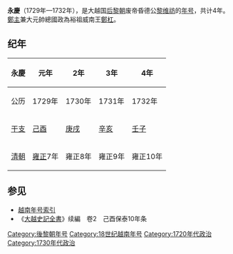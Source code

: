 {{Eranamebox|年号=永慶
|起讫时间= 1729年—1732年
|政权= [[后黎朝|后黎朝]]
|帝王= 废帝昏德公[[黎维祊|黎维祊]]
|历时= 4年
|timeline=
|说明=
}}
'''永慶'''（1729年—1732年），是大越国[[后黎朝|后黎朝]]废帝昏德公[[黎维祊|黎维祊]]的[[年号|年号]]，共计4年。[[鄭主|鄭主]]兼大元帥總國政為裕祖威南王[[鄭杠|鄭杠]]。

==纪年==

{| class="wikitable"  style="text-align:center"
!永慶||元年||2年||3年||4年
|-
!公历
|1729年||1730年||1731年||1732年
|- 
![[干支|干支]]
|[[己酉|己酉]]||[[庚戌|庚戌]]||[[辛亥|辛亥]]||[[壬子|壬子]]
|-
![[清朝|清朝]]
|[[雍正|雍正]]7年||雍正8年||雍正9年||雍正10年
|}

==参见==
*[[越南年号索引|越南年号索引]]
*《[[大越史記全書|大越史記全書]]》续編　卷2　己酉保泰10年条  

{{年号|[[保泰|保泰]]|[[越南年号索引|越南后黎朝年号]]|[[龙德_(黎纯宗)|龙德]]}}
{{越南年號}}
[[Category:後黎朝年号|Category:後黎朝年号]]
[[Category:18世纪越南年号|Category:18世纪越南年号]]
[[Category:1720年代政治|Category:1720年代政治]]
[[Category:1730年代政治|Category:1730年代政治]]